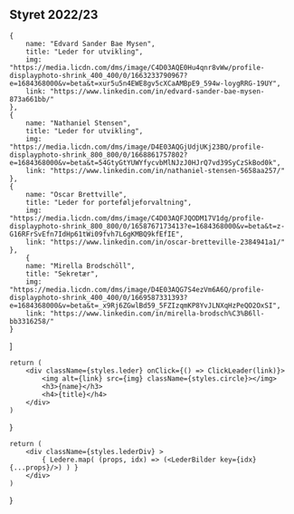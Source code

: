 ## Styret 2022/23


    {
        name: "Edvard Sander Bae Mysen",
        title: "Leder for utvikling",
        img: "https://media.licdn.com/dms/image/C4D03AQE0Hu4qnr8vWw/profile-displayphoto-shrink_400_400/0/1663233790967?e=1684368000&v=beta&t=xur5u5n4EWE8gv5cXCaAMBpE9_594w-loygRRG-19UY",
        link: "https://www.linkedin.com/in/edvard-sander-bae-mysen-873a661bb/"
    },
    {
        name: "Nathaniel Stensen",
        title: "Leder for utvikling",
        img: "https://media.licdn.com/dms/image/D4E03AQGjUdjUKj23BQ/profile-displayphoto-shrink_800_800/0/1668861757802?e=1684368000&v=beta&t=54GtyGtYUWYfycvbMlNJzJ0HJrQ7vd39SyCzSkBod0k",
        link: "https://www.linkedin.com/in/nathaniel-stensen-5658aa257/"
    },
    {
        name: "Oscar Brettville",
        title: "Leder for porteføljeforvaltning",
        img: "https://media.licdn.com/dms/image/C4D03AQFJQODM17V1dg/profile-displayphoto-shrink_800_800/0/1658767173413?e=1684368000&v=beta&t=z-G16RFrSvEfn7IdHp61tWi09fvh7L6gKMBQ9kfEfIE",
        link: "https://www.linkedin.com/in/oscar-bretteville-2384941a1/"
    },
        {
        name: "Mirella Brodschöll",
        title: "Sekretær",
        img: "https://media.licdn.com/dms/image/D4E03AQG7S4ezVm6A6Q/profile-displayphoto-shrink_400_400/0/1669587331393?e=1684368000&v=beta&t=_x9Rj6ZGwlBd59_5FZIzqmKP8YvJLNXqHzPeQO2OxSI",
        link: "https://www.linkedin.com/in/mirella-brodsch%C3%B6ll-bb3316258/"
    }
]


    return (
        <div className={styles.leder} onClick={() => ClickLeader(link)}>
            <img alt={link} src={img} className={styles.circle}></img>
            <h3>{name}</h3>
            <h4>{title}</h4>
        </div>
    )
}


    return (
        <div className={styles.lederDiv} >
            { Ledere.map( (props, idx) => (<LederBilder key={idx} {...props}/>) ) }
        </div>
    )
}

<LederDiv />